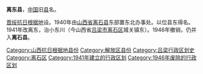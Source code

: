 '''离东县'''，[[中国|中国]]旧[[县|县]]名。

[[晋绥抗日根据地|晋绥抗日根据地]]设。1940年由[[山西省|山西省]][[离石县|离石县]]东部置东北办事处。以位县东得名。1941年改离东，治小东川（今山西省[[吕梁市|吕梁市]][[离石区|离石区]]城关镇东）。1946年撤销，仍并入'''离石县'''。 

{{中华民国大陆时期行政区划小作品}}
[[Category:山西抗日根据地县份|Category:山西抗日根据地县份]]
[[Category:解放区县份|Category:解放区县份]]
[[Category:吕梁行政区划史|Category:吕梁行政区划史]]
[[Category:离石区|Category:离石区]]
[[Category:1941年建立的行政区划|Category:1941年建立的行政区划]]
[[Category:1946年废除的行政区划|Category:1946年废除的行政区划]]